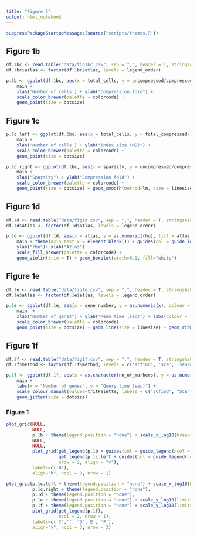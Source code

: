 ```yaml
---
title: "Figure 1"
output: html_notebook
---
```



```r
suppressPackageStartupMessages(source("scripts/themes.R"))
```

## Figure 1b
```r
df.1bc <- read.table("data/fig1bc.csv", sep = ",", header = T, stringsAsFactors = F)
df.1bc$atlas <- factor(df.1bc$atlas, levels = legend_order)

p.1b <- ggplot(df.1bc, aes(x = total_cells, y = uncompressed/compressed, colour = atlas)) + 
    main + 
    xlab('Number of cells') + ylab("Compression fold") + 
    scale_color_brewer(palette = colorcode) + 
    geom_point(size = dotsize)
```

## Figure 1c
```r
p.1c.left <- ggplot(df.1bc, aes(x = total_cells, y = total_compressed/1024^2, colour = atlas)) + 
    main + 
    xlab('Number of cells') + ylab("Index size (MB)") + 
    scale_color_brewer(palette = colorcode) + 
    geom_point(size = dotsize)

p.1c.right <- ggplot(df.1bc, aes(x = sparsity, y = uncompressed/compressed, colour = atlas)) + 
    main + 
    xlab("Sparsity") + ylab("Compression fold") + 
    scale_color_brewer(palette = colorcode) + 
    geom_point(size = dotsize) + geom_smooth(method=lm, size = linesize) 
```

## Figure 1d
```r
df.1d <- read.table("data/fig1d.csv", sep = ",", header = T, stringsAsFactors = F)
df.1d$atlas <- factor(df.1d$atlas, levels = legend_order)

p.1d <- ggplot(df.1d, aes(x = atlas, y = as.numeric(rho), fill = atlas)) + 
    main + theme(axis.text.x = element_blank()) + guides(col = guide_legend(ncol = 2)) +
    ylab("rho")+ xlab("Atlas") + 
    scale_fill_brewer(palette = colorcode) + 
    geom_violin(trim = T) + geom_boxplot(width=0.1, fill="white")
```

## Figure 1e
```r
df.1e <- read.table("data/fig1e.csv", sep = ",", header = T, stringsAsFactors = F)
df.1e$atlas <- factor(df.1e$atlas, levels = legend_order)

p.1e <- ggplot(df.1e, aes(x = gene_number, y = as.numeric(x), colour = atlas)) + 
    main  + 
    xlab("Number of genes") + ylab("Mean time (sec)") + labs(colour = "Atlas") + 
    scale_color_brewer(palette = colorcode) +
    geom_point(size = dotsize) + geom_line(size = linesize) + geom_ribbon(aes(ymin=df.1e$x + df.1e$se, ymax = df.1e$x - df.1e$se), linetype = 1, alpha = 0.1)
```

## Figure 1f
```r
df.1f <- read.table("data/fig1f.csv", sep = ",", header = T, stringsAsFactors = F)
df.1f$method <- factor(df.1f$method, levels = c('scfind', 'sce', 'seurat', 'loom'))

p.1f <- ggplot(df.1f, aes(x = as.character(no_of_markers), y = as.numeric(time), colour = method))  + 
    main + 
    labs(x = "Number of genes", y = "Query time (sec)") + 
    scale_colour_manual(values=tritPalette, labels = c("SCfind", "SCE", "Seurat", "Loom")) +
    geom_jitter(size = dotsize)
```

### Figure 1
```r
plot_grid(NULL, 
          NULL,
          p.1b + theme(legend.position = "none") + scale_x_log10(breaks = trans_breaks("log10", function(x) 10^x), labels = trans_format("log10", math_format(10^.x))),
          NULL, 
          NULL,
          plot_grid(get_legend(p.1b + guides(col = guide_legend(ncol = 2)) + theme(legend.key.size = unit(.5, "cm"))),
                    get_legend(p.1c.left + guides(col = guide_legend(ncol = 2)) + theme(legend.title=element_blank(), legend.key.size = unit(.5, "cm"))),
                    nrow = 2, align = "v"),
          labels=c('B'), 
          align="h", ncol = 3, nrow = 2)

plot_grid(p.1c.left + theme(legend.position = "none") + scale_x_log10(breaks = trans_breaks("log10", function(x) 10^x), labels = trans_format("log10", math_format(10^.x))), 
          p.1c.right + theme(legend.position = "none"), 
          p.1d + theme(legend.position = "none"),
          p.1e + theme(legend.position = "none") + scale_y_log10(limits = c(0.01, 3)),
          p.1f + theme(legend.position = "none") + scale_y_log10(limits = c(0.01, 15)),
          plot_grid(get_legend(p.1f), 
                    ncol = 2, nrow = 1),
          labels=c('C','', 'D','E', 'F'),
          align="v", ncol = 3, nrow = 2)
```